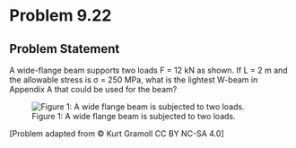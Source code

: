 # Problem 9.22 {.unnumbered}

## Problem Statement

A wide-flange beam supports two loads F = 12 kN as shown. If L = 2 m and the allowable stress is σ = 250 MPa, what is the lightest W-beam in Appendix A that could be used for the beam?


![Figure 1: A wide flange beam is subjected to two loads.](images/364.png){fig-alt="A wide flange beam of length 3L supports two loads of F. The first load occurs at L and the second load occurs at 2L. The beam is pinned at A and B."}

\[Problem adapted from © Kurt Gramoll CC BY NC-SA 4.0\]